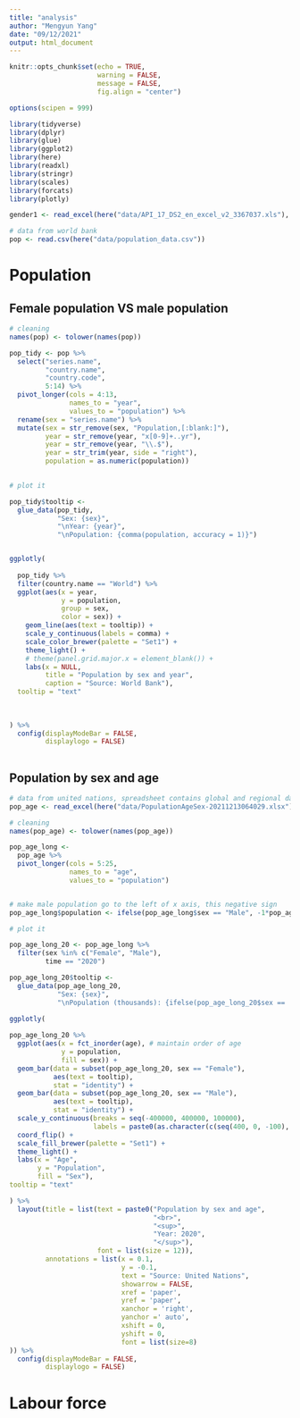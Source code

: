 ```yaml
---
title: "analysis"
author: "Mengyun Yang"
date: "09/12/2021"
output: html_document
---
```


```r
knitr::opts_chunk$set(echo = TRUE,
                      warning = FALSE,
                      message = FALSE,
                      fig.align = "center")

options(scipen = 999)
```

```r
library(tidyverse)
library(dplyr)
library(glue)
library(ggplot2)
library(here)
library(readxl)
library(stringr)
library(scales)
library(forcats)
library(plotly)
```


```r
gender1 <- read_excel(here("data/API_17_DS2_en_excel_v2_3367037.xls"), sheet = 1, range = "A4:BM41500")

# data from world bank
pop <- read.csv(here("data/population_data.csv"))
```


# Population
## Female population VS male population

```r
# cleaning 
names(pop) <- tolower(names(pop))

pop_tidy <- pop %>% 
  select("series.name",
         "country.name",
         "country.code",
         5:14) %>% 
  pivot_longer(cols = 4:13,
               names_to = "year",
               values_to = "population") %>% 
  rename(sex = "series.name") %>% 
  mutate(sex = str_remove(sex, "Population,[:blank:]"),
         year = str_remove(year, "x[0-9]+..yr"),
         year = str_remove(year, "\\.$"),
         year = str_trim(year, side = "right"),
         population = as.numeric(population))
  

```

```r
# plot it

pop_tidy$tooltip <- 
  glue_data(pop_tidy,
            "Sex: {sex}",
            "\nYear: {year}",
            "\nPopulation: {comma(population, accuracy = 1)}")


ggplotly(
  
  pop_tidy %>% 
  filter(country.name == "World") %>% 
  ggplot(aes(x = year,
             y = population,
             group = sex,
             color = sex)) +
    geom_line(aes(text = tooltip)) +
    scale_y_continuous(labels = comma) +
    scale_color_brewer(palette = "Set1") +
    theme_light() +
    # theme(panel.grid.major.x = element_blank()) +
    labs(x = NULL,
         title = "Population by sex and year",
         caption = "Source: World Bank"),
  tooltip = "text"
    
    
  
) %>% 
  config(displayModeBar = FALSE,
         displaylogo = FALSE) 
  
```

## Population by sex and age

```r
# data from united nations, spreadsheet contains global and regional data by sex and age https://population.un.org/wpp/DataQuery/
pop_age <- read_excel(here("data/PopulationAgeSex-20211213064029.xlsx"), sheet = 2, range = "B2:Z17")
```

```r
# cleaning
names(pop_age) <- tolower(names(pop_age))

pop_age_long <- 
  pop_age %>% 
  pivot_longer(cols = 5:25,
               names_to = "age",
               values_to = "population")


# make male population go to the left of x axis, this negative sign
pop_age_long$population <- ifelse(pop_age_long$sex == "Male", -1*pop_age_long$population, pop_age_long$population)
```

```r
# plot it

pop_age_long_20 <- pop_age_long %>% 
  filter(sex %in% c("Female", "Male"),
         time == "2020")

pop_age_long_20$tooltip <- 
  glue_data(pop_age_long_20,
            "Sex: {sex}",
            "\nPopulation (thousands): {ifelse(pop_age_long_20$sex == 'Male', comma(-(population), accuracy = 1), comma(population, accuracy = 1))}")

ggplotly(
  
pop_age_long_20 %>% 
  ggplot(aes(x = fct_inorder(age), # maintain order of age
             y = population,
             fill = sex)) +
  geom_bar(data = subset(pop_age_long_20, sex == "Female"), 
           aes(text = tooltip),
           stat = "identity") +
  geom_bar(data = subset(pop_age_long_20, sex == "Male"),
           aes(text = tooltip),
           stat = "identity") +
  scale_y_continuous(breaks = seq(-400000, 400000, 100000),
                     labels = paste0(as.character(c(seq(400, 0, -100), seq(100, 400, 100))), "m")) +
  coord_flip() +
  scale_fill_brewer(palette = "Set1") +
  theme_light() +
  labs(x = "Age",
       y = "Population",
       fill = "Sex"),
tooltip = "text"

) %>% 
  layout(title = list(text = paste0("Population by sex and age",
                                    "<br>",
                                    "<sup>",
                                    "Year: 2020",
                                    "</sup>"),
                      font = list(size = 12)),
         annotations = list(x = 0.1, 
                            y = -0.1, 
                            text = "Source: United Nations",
                            showarrow = FALSE, 
                            xref = 'paper', 
                            yref = 'paper',
                            xanchor = 'right', 
                            yanchor =' auto', 
                            xshift = 0, 
                            yshift = 0,
                            font = list(size=8)
)) %>% 
  config(displayModeBar = FALSE,
         displaylogo = FALSE) 

```



# Labour force


```r






```

